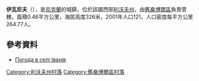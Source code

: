 {{coord|49|30|50|N|23|0|2|E|scale:100000|display=title}}

'''伊瓦尼夫'''（{{lang-uk|Іванів}}），是[[烏克蘭|烏克蘭]]的城鎮，位於該國西部[[利沃夫州|利沃夫州]]，由[[舊桑博爾區|舊桑博爾區]]負責管轄，面積0.46平方公里，海拔高度326米，2001年人口121，人口密度每平方公里264.77人。

==參考資料==
* [http://weather.in.ua/ua/l'vovskaja/9258 Погода в селі Іванів] {{Wayback|url=http://weather.in.ua/ua/l%27vovskaja/9258 |date=20111221164225 }}

[[Category:利沃夫州村落|Category:利沃夫州村落]]
[[Category:舊桑博爾區村落|Category:舊桑博爾區村落]]


{{Lviv-geo-stub}}